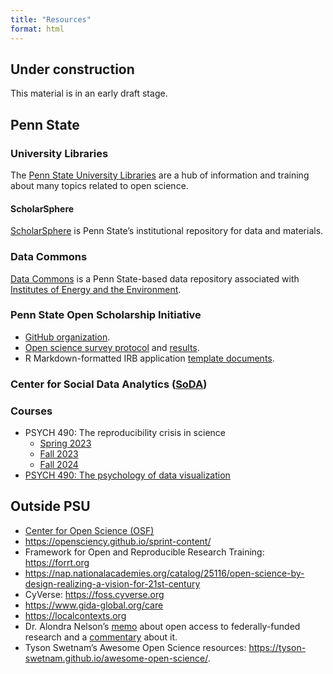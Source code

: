 ```yaml
---
title: "Resources"
format: html
---
```


::: {.callout-warning}
## Under construction

This material is in an early draft stage.
:::

## Penn State {-}

### University Libraries {-}

The [Penn State University Libraries](https://libraries.psu.edu) are a hub of information and training about many topics related to open science.

#### ScholarSphere {-}

[ScholarSphere](https://scholarsphere.psu.edu) is Penn State's institutional repository for data and materials.

### Data Commons {-}

[Data Commons](https://www.datacommons.psu.edu) is a Penn State-based data repository associated with [Institutes of Energy and the Environment](https://iee.psu.edu/home).

<!-- ### Institute for Computational and Data Science (ICDS) {- #icds} -->

<!-- ### Social Science Research Institute (SSRI) {- #ssri} -->

### Penn State Open Scholarship Initiative {-}

- [GitHub organization](https://github.com/penn-state-open-science).
- [Open science survey protocol](http://penn-state-open-science.github.io/survey-fall-2022/) and [results](https://penn-state-open-science.github.io/survey-fall-2022/data-visualization.html).
- R Markdown-formatted IRB application [template documents](https://github.com/penn-state-open-science/irb-markdown-templates).

### Center for Social Data Analytics ([SoDA](https://soda.la.psu.edu)) {- #soda}

### Courses {-}

- PSYCH 490: The reproducibility crisis in science
  - [Spring 2023](https://psu-psychology.github.io/psych-490-reproducibility-2023-spring/)
  - [Fall 2023](https://psu-psychology.github.io/psych-490-reproducibility-2023-fall/)
  - [Fall 2024](https://psu-psychology.github.io/psych-490-reproducibility-2024-fall/)
- [PSYCH 490: The psychology of data visualization](https://psu-psychology.github.io/psych-490-data-viz-2025-spring/)

## Outside PSU {-}

- [Center for Open Science (OSF)](https://osf.io)
- <https://opensciency.github.io/sprint-content/>
- Framework for Open and Reproducible Research Training: <https://forrt.org>
- <https://nap.nationalacademies.org/catalog/25116/open-science-by-design-realizing-a-vision-for-21st-century>
- CyVerse: <https://foss.cyverse.org>
- <https://www.gida-global.org/care>
- <https://localcontexts.org>
- Dr. Alondra Nelson's [memo](http://www.whitehouse.gov/wp-content/uploads/2022/08/08-2022-OSTP-Public-Access-Memo.pdf) about open access to federally-funded research and a [commentary](https://guides.lib.umich.edu/open-research-and-scholarship/OSTP-memo) about it.
- Tyson Swetnam's Awesome Open Science resources: <https://tyson-swetnam.github.io/awesome-open-science/>.
